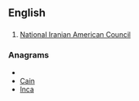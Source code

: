 ==English==

==={{initialism}}===
{{en-initialism}}

# [[w:National Iranian American Council|National Iranian American Council]]

===Anagrams===
* {{alphagram|acin}}
* [[Cain#English|Cain]]
* [[Inca#English|Inca]]